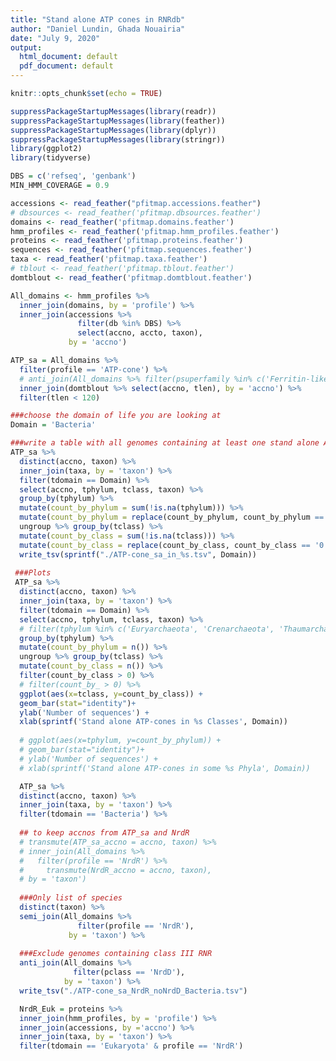 ```yaml
---
title: "Stand alone ATP cones in RNRdb"
author: "Daniel Lundin, Ghada Nouairia"
date: "July 9, 2020"
output:
  html_document: default
  pdf_document: default
---
```


```r
knitr::opts_chunk$set(echo = TRUE)
```

```r
suppressPackageStartupMessages(library(readr))
suppressPackageStartupMessages(library(feather))
suppressPackageStartupMessages(library(dplyr))
suppressPackageStartupMessages(library(stringr))
library(ggplot2)
library(tidyverse)
```

```r
DBS = c('refseq', 'genbank')
MIN_HMM_COVERAGE = 0.9

accessions <- read_feather("pfitmap.accessions.feather")
# dbsources <- read_feather('pfitmap.dbsources.feather')
domains <- read_feather('pfitmap.domains.feather')
hmm_profiles <- read_feather('pfitmap.hmm_profiles.feather')
proteins <- read_feather('pfitmap.proteins.feather')
sequences <- read_feather('pfitmap.sequences.feather')
taxa <- read_feather('pfitmap.taxa.feather')
# tblout <- read_feather('pfitmap.tblout.feather')
domtblout <- read_feather('pfitmap.domtblout.feather')
```

```r
All_domains <- hmm_profiles %>%
  inner_join(domains, by = 'profile') %>%
  inner_join(accessions %>% 
               filter(db %in% DBS) %>% 
               select(accno, accto, taxon), 
             by = 'accno') 
```

```r
ATP_sa = All_domains %>% 
  filter(profile == 'ATP-cone') %>%
  # anti_join(All_domains %>% filter(psuperfamily %in% c('Ferritin-like', 'NrdR-superamily', 'NrdGRE')), by = 'accno') %>%
  inner_join(domtblout %>% select(accno, tlen), by = 'accno') %>%
  filter(tlen < 120)
```

```r

###choose the domain of life you are looking at
Domain = 'Bacteria'

###write a table with all genomes containing at least one stand alone ATP cone
ATP_sa %>% 
  distinct(accno, taxon) %>%
  inner_join(taxa, by = 'taxon') %>%
  filter(tdomain == Domain) %>%
  select(accno, tphylum, tclass, taxon) %>%
  group_by(tphylum) %>% 
  mutate(count_by_phylum = sum(!is.na(tphylum))) %>% 
  mutate(count_by_phylum = replace(count_by_phylum, count_by_phylum == '0', '-')) %>%
  ungroup %>% group_by(tclass) %>%
  mutate(count_by_class = sum(!is.na(tclass))) %>%
  mutate(count_by_class = replace(count_by_class, count_by_class == '0', '-')) %>%
  write_tsv(sprintf("./ATP-cone_sa_in_%s.tsv", Domain))
 
 ###Plots 
 ATP_sa %>% 
  distinct(accno, taxon) %>% 
  inner_join(taxa, by = 'taxon') %>%
  filter(tdomain == Domain) %>%
  select(accno, tphylum, tclass, taxon) %>%
  # filter(tphylum %in% c('Euryarchaeota', 'Crenarchaeota', 'Thaumarchaeota')) %>%
  group_by(tphylum) %>% 
  mutate(count_by_phylum = n()) %>% 
  ungroup %>% group_by(tclass) %>%
  mutate(count_by_class = n()) %>%
  filter(count_by_class > 0) %>%
  # filter(count_by_ > 0) %>%
  ggplot(aes(x=tclass, y=count_by_class)) +
  geom_bar(stat="identity")+
  ylab('Number of sequences') +
  xlab(sprintf('Stand alone ATP-cones in %s Classes', Domain))
   
  # ggplot(aes(x=tphylum, y=count_by_phylum)) +
  # geom_bar(stat="identity")+ 
  # ylab('Number of sequences') +
  # xlab(sprintf('Stand alone ATP-cones in some %s Phyla', Domain)) 
```
 
```r
  ATP_sa %>% 
  distinct(accno, taxon) %>% 
  inner_join(taxa, by = 'taxon') %>%
  filter(tdomain == 'Bacteria') %>%
  
  ## to keep accnos from ATP_sa and NrdR
  # transmute(ATP_sa_accno = accno, taxon) %>%
  # inner_join(All_domains %>%
  #   filter(profile == 'NrdR') %>%
  #     transmute(NrdR_accno = accno, taxon),
  # by = 'taxon')
  
  ###Only list of species
  distinct(taxon) %>%
  semi_join(All_domains %>% 
               filter(profile == 'NrdR'),
             by = 'taxon') %>% 
  
  ###Exclude genomes containing class III RNR 
  anti_join(All_domains %>% 
              filter(pclass == 'NrdD'), 
            by = 'taxon') %>% 
  write_tsv("./ATP-cone_sa_NrdR_noNrdD_Bacteria.tsv")
```
  
```r
  NrdR_Euk = proteins %>% 
  inner_join(hmm_profiles, by = 'profile') %>%
  inner_join(accessions, by ='accno') %>%
  inner_join(taxa, by = 'taxon') %>%
  filter(tdomain == 'Eukaryota' & profile == 'NrdR')
```
  